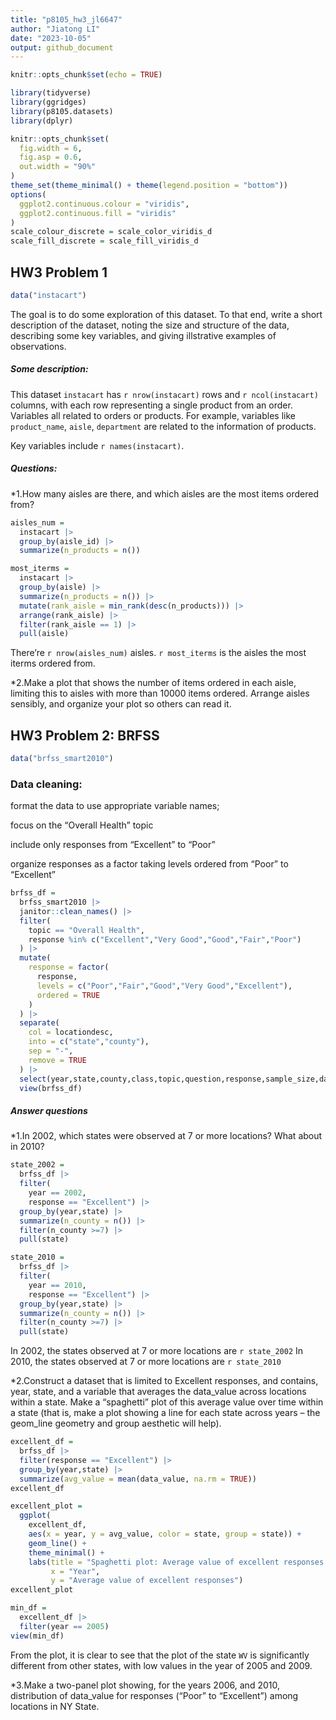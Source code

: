 ```yaml
---
title: "p8105_hw3_jl6647"
author: "Jiatong LI"
date: "2023-10-05"
output: github_document
---
```


```r
knitr::opts_chunk$set(echo = TRUE)
```
```r
library(tidyverse)
library(ggridges)
library(p8105.datasets)
library(dplyr)
```
```r
knitr::opts_chunk$set(
  fig.width = 6,
  fig.asp = 0.6,
  out.width = "90%"
)
theme_set(theme_minimal() + theme(legend.position = "bottom")) 
options(
  ggplot2.continuous.colour = "viridis",
  ggplot2.continuous.fill = "viridis"
)
scale_colour_discrete = scale_color_viridis_d
scale_fill_discrete = scale_fill_viridis_d
```


## HW3 Problem 1
```r
data("instacart")
```
The goal is to do some exploration of this dataset. To that end, write a short description of the dataset, noting the size and structure of the data, describing some key variables, and giving illstrative examples of observations.

##### Some description:
  This dataset `instacart` has `r nrow(instacart)` rows and `r ncol(instacart)` columns, with each row representing a single product from an order. Variables all related to orders or products. For example, variables like `product_name`, `aisle`, `department` are related to the information of products. 
  
  Key variables include `r names(instacart)`.
  
##### Questions:

*1.How many aisles are there, and which aisles are the most items ordered from?
```r
aisles_num = 
  instacart |> 
  group_by(aisle_id) |> 
  summarize(n_products = n()) 
```
```r
most_iterms = 
  instacart |> 
  group_by(aisle) |> 
  summarize(n_products = n()) |> 
  mutate(rank_aisle = min_rank(desc(n_products))) |> 
  arrange(rank_aisle) |> 
  filter(rank_aisle == 1) |> 
  pull(aisle)
```

There're `r nrow(aisles_num)` aisles. `r most_iterms` is the aisles the most iterms ordered from.

*2.Make a plot that shows the number of items ordered in each aisle, limiting this to aisles with more than 10000 items ordered. Arrange aisles sensibly, and organize your plot so others can read it.

  
## HW3 Problem 2: BRFSS
```r
data("brfss_smart2010")
```

### Data cleaning:

format the data to use appropriate variable names;

focus on the “Overall Health” topic

include only responses from “Excellent” to “Poor”

organize responses as a factor taking levels ordered from “Poor” to “Excellent”

```r
brfss_df = 
  brfss_smart2010 |>
  janitor::clean_names() |> 
  filter(
    topic == "Overall Health",
    response %in% c("Excellent","Very Good","Good","Fair","Poor")
  ) |>
  mutate(
    response = factor(
      response,
      levels = c("Poor","Fair","Good","Very Good","Excellent"),
      ordered = TRUE
    )
  ) |> 
  separate(
    col = locationdesc,
    into = c("state","county"),
    sep = "-",
    remove = TRUE
  ) |> 
  select(year,state,county,class,topic,question,response,sample_size,data_value,geo_location)
  view(brfss_df)
```
##### Answer questions

*1.In 2002, which states were observed at 7 or more locations? What about in 2010?
```r
state_2002 = 
  brfss_df |> 
  filter(
    year == 2002,
    response == "Excellent") |> 
  group_by(year,state) |> 
  summarize(n_county = n()) |> 
  filter(n_county >=7) |> 
  pull(state)

state_2010 = 
  brfss_df |> 
  filter(
    year == 2010,
    response == "Excellent") |> 
  group_by(year,state) |> 
  summarize(n_county = n()) |> 
  filter(n_county >=7) |> 
  pull(state)

```
In 2002, the states observed at 7 or more locations are `r state_2002`
In 2010, the states observed at 7 or more locations are `r state_2010`

*2.Construct a dataset that is limited to Excellent responses, and contains, year, state, and a variable that averages the data_value across locations within a state. Make a “spaghetti” plot of this average value over time within a state (that is, make a plot showing a line for each state across years – the geom_line geometry and group aesthetic will help).
```r
excellent_df =
  brfss_df |> 
  filter(response == "Excellent") |> 
  group_by(year,state) |> 
  summarize(avg_value = mean(data_value, na.rm = TRUE))
excellent_df
```
```r
excellent_plot =
  ggplot(
    excellent_df,
    aes(x = year, y = avg_value, color = state, group = state)) +
    geom_line() +
    theme_minimal() +
    labs(title = "Spaghetti plot: Average value of excellent responses over time within a state",
         x = "Year",
         y = "Average value of excellent responses")
excellent_plot
```
```r
min_df = 
  excellent_df |> 
  filter(year == 2005)
view(min_df)
```

From the plot, it is clear to see that the plot of the state `WV` is significantly different from other states, with low values in the year of 2005 and 2009.

*3.Make a two-panel plot showing, for the years 2006, and 2010, distribution of data_value for responses (“Poor” to “Excellent”) among locations in NY State.





  


